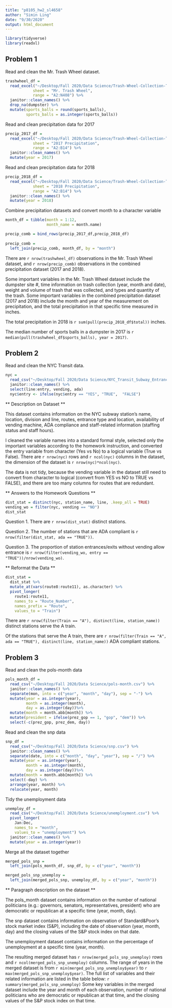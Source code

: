 ```yaml
---
title: "p8105_hw2_sl4658"
author: "Simin Ling"
date: "9/30/2020"
output: html_document
---
```


```r
library(tidyverse)
library(readxl)
```


## Problem 1
Read and clean the Mr. Trash Wheel dataset.
```r
trashwheel_df = 
  read_excel("~/Desktop/Fall 2020/Data Science/Trash-Wheel-Collection-Totals-8-6-19.xlsx", 
            sheet = "Mr. Trash Wheel", 
            range = "A2:N408") %>%
  janitor::clean_names() %>%
  drop_na(dumpster) %>%
  mutate(sports_balls = round(sports_balls),
         sports_balls = as.integer(sports_balls))
```

Read and clean precipitation data for 2017
```r
precip_2017_df = 
  read_excel("~/Desktop/Fall 2020/Data Science/Trash-Wheel-Collection-Totals-8-6-19.xlsx", 
            sheet = "2017 Precipitation", 
            range = "A2:B14") %>%
  janitor::clean_names() %>%
  mutate(year = 2017)
```

Read and clean precipitation data for 2018
```r
precip_2018_df = 
  read_excel("~/Desktop/Fall 2020/Data Science/Trash-Wheel-Collection-Totals-8-6-19.xlsx", 
            sheet = "2018 Precipitation", 
            range = "A2:B14") %>%
  janitor::clean_names() %>%
  mutate(year = 2018)
```

Combine precipitation datasets and convert month to a character variable
```r
month_df = tibble(month = 1:12,
                  month_name = month.name)

precip_comb = bind_rows(precip_2017_df,precip_2018_df)
  
precip_comb = 
  left_join(precip_comb, month_df, by = "month")
```


There are `r nrow(trashwheel_df)` observations in the Mr. Trash Wheel dataset, and `r nrow(precip_comb)` observations in the combined precipitation dataset (2017 and 2018). 

Some important variables in the Mr. Trash Wheel dataset include the dumpster site #, time information on trash collection (year, month and date), weight and volume of trash that was collected, and types and quantity of the trash. Some important variables in the combined precipitation dataset (2017 and 2018) include the month and year of the measurement on precipitation, and the total precipitation in that specific time measured in inches.

The total precipitation in 2018 is `r sum(pull(precip_2018_df$total))` inches.

The median number of sports balls in a dumpster in 2017 is `r median(pull(trashwheel_df$sports_balls), year = 2017)`.




## Problem 2

Read and clean the NYC Transit data.
```r
nyc = 
  read_csv("~/Desktop/Fall 2020/Data Science/NYC_Transit_Subway_Entrance_And_Exit_Data.csv") %>%
  janitor::clean_names() %>%
  select(line:entry, vending, ada) 
  nyc$entry <- ifelse(nyc$entry == "YES", "TRUE",  "FALSE")
```
** Description on Dataset **

This dataset contains information on the NYC subway station's name, location, division and line, routes, entrance type and location, availability of vending machine, ADA compliance and staff-related information (staffing status and staff hours).

I cleaned the variable names into a standard formal style, selected only the important variables according to the homework instruction, and converted the entry variable from character (Yes vs No) to a logical variable (True vs False). There are `r nrow(nyc)` rows and `r ncol(nyc)` columns in the dataset, the dimension of the dataset is `r nrow(nyc)*ncol(nyc)`.

The data is not tidy, because the vending variable in the dataset still need to convert from character to logical (convert from YES vs NO to TRUE vs FALSE), and there are too many columns for routes that are redundant. 

** Answers to the Homework Questions **
```r
dist_stat = distinct(nyc, station_name, line, .keep_all = TRUE)
vending_wo = filter(nyc, vending == "NO")
dist_stat
```

Question 1. 
There are `r nrow(dist_stat)` distinct stations.

Question 2. 
The number of stations that are ADA compliant is `r nrow(filter(dist_stat, ada == "TRUE"))`.

Question 3.
The proportion of station entrances/exits without vending allow entrance is `r nrow(filter(vending_wo, entry == "TRUE"))/nrow(vending_wo)`. 


** Reformat the Data **
```r
dist_stat = 
  dist_stat %>%
  mutate_at(vars(route8:route11), as.character) %>%
  pivot_longer(
    route1:route11,
    names_to = "Route_Number",
    names_prefix = "Route",
    values_to = "Train")
```

There are `r nrow(filter(Train == "A"), distinct(line, station_name))` distinct stations serve the A train. 

Of the stations that serve the A train, there are `r nrow(filter(Train == "A", ada == "TRUE"), distinct(line, station_name))` ADA compliant stations.



## Problem 3

Read and clean the pols-month data
```r
pols_month_df = 
  read_csv("~/Desktop/Fall 2020/Data Science/pols-month.csv") %>%
  janitor::clean_names() %>%
  separate(mon, into = c("year", "month", "day"), sep = "-") %>% 
  mutate(year = as.integer(year),
         month = as.integer(month),
         day = as.integer(day))%>%
  mutate(month = month.abb[month]) %>%
  mutate(president = ifelse(prez_gop == 1, "gop", "dem")) %>%
  select(-c(prez_gop, prez_dem, day))
```

Read and clean the snp data
```r
snp_df = 
  read_csv("~/Desktop/Fall 2020/Data Science/snp.csv") %>%
  janitor::clean_names() %>%
  separate(date, into = c("month", "day", "year"), sep = "/") %>% 
  mutate(year = as.integer(year),
         month = as.integer(month),
         day = as.integer(day))%>%
  mutate(month = month.abb[month]) %>%
  select(-day) %>%
  arrange(year, month) %>%
  relocate(year, month)
```

Tidy the unemployment data
```r
unemploy_df = 
  read_csv("~/Desktop/Fall 2020/Data Science/unemployment.csv") %>%
  pivot_longer(
    Jan:Dec,
    names_to = "month",
    values_to = "unemployment") %>%
  janitor::clean_names() %>%
  mutate(year = as.integer(year)) 
```

Merge all the dataset together
```r
merged_pols_snp = 
  left_join(pols_month_df, snp_df, by = c("year", "month"))

merged_pols_snp_unemploy = 
  left_join(merged_pols_snp, unemploy_df, by = c("year", "month"))
```


** Paragraph description on the dataset **

The pols_month dataset contains information on the number of national politicians (e.g.: governors, senators, representatives, president) who are democratic or republican at a specific time (year, month, day).

The snp dataset contains information on observation of Standard&Poor's stock market index (S&P), including the date of observation (year, month, day) and the closing values of the S&P stock index on that date. 

The unemployment dataset contains information on the percentage of unemployment at a specific time (year, month).

The resulting merged dataset has `r nrow(merged_pols_snp_unemploy)` rows and `r ncol(merged_pols_snp_unemploy)` columns. The range of years in the merged dataset is from `r min(merged_pols_snp_unemploy$year)` to `r max(merged_pols_snp_unemploy$year)`. The full list of variables and their related information are listed in the table below: 
`r summary(merged_pols_snp_unemploy)` 
Some key variables in the merged dataset include the year and month of each observation, number of national politicians who are democratic or republican at that time, and the closing values of the S&P stock index on that time.

